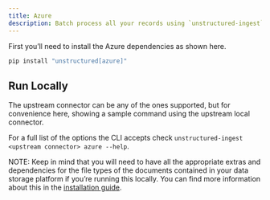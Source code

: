 ```yaml
---
title: Azure 
description: Batch process all your records using `unstructured-ingest` to store structured outputs locally on your filesystem and upload those local files to an Azure bucket.
---
```


First you’ll need to install the Azure dependencies as shown here.

```bash
pip install "unstructured[azure]"

```


## Run Locally

The upstream connector can be any of the ones supported, but for convenience here, showing a sample command using the upstream local connector.


<CodeGroup>

  <AzureSh />

  <AzurePy />

</CodeGroup>


For a full list of the options the CLI accepts check `unstructured-ingest <upstream connector> azure --help`.

NOTE: Keep in mind that you will need to have all the appropriate extras and dependencies for the file types of the documents contained in your data storage platform if you’re running this locally. You can find more information about this in the [installation guide](/installation/overview).